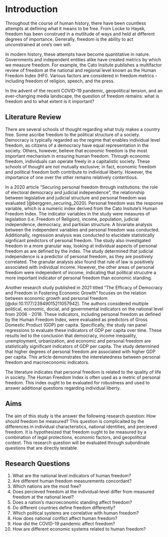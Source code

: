 # Introduction

Throughout the course of human history, there have been countless attempts at defining what it means to be free. From Locke to Hayek, freedom has been construed in a mutlitude of ways and held at different degrees of importance. Generally, freedom is the ability to act unconstrained at one's own will.

In modern history, these attempts have become quantitative in nature. Governments and independent entities alike have created metrics by which we measure freedom. For example, the Cato Insitute publishes a multifactor review of freedom at the national and regional level known as the Human Freedom Index (HFI). Various factors are considered in freedom metrics - including freedom of religion, speech, and the press. 

In the advent of the recent COVID-19 pandemic, geopolitical tension, and an ever-changing media landscape, the question of freedom remains: what is freedom and to what extent is it important?

## Literature Review
There are several schools of thought regarding what truly makes a country free. Some ascribe freedom to the political structure of a society. Democracy is typically regarded as the regime that enables individual level freedom, as citizens of a democracy have equal representation in the society. Others, however, believe that economic freedom is the most important mechanism in ensuring human freedom. Through economic freedom, individuals can operate freely in a capitalistic society. These schools of thought are not mutually exclusive; in fact, economic freedom and political freedom both contribute to individual liberty. However, the importance of one over the other remains relatively contentious. 

In a 2020 article "Securing personal freedom through institutions: the role of electoral democracy and judicial independence", the relationship between legislative and judicial structure and personal freedom was evaluated [@berggren_securing_2020]. Personal freedom was the response variable, which is a numeric index derived from the Cato Insitute's Human Freedom Index. The indicator variables in the study were measures of legislation (i.e. Freedom of Religion), income, population, judicial independence, democracy, and partisian structure. A bivariate analysis between the independent variables and personal freedom was conducted. Additionally, regression analysis was conducted to elucidate statistically signficant predictors of personal freedom. The study also investigated freedom in a more granular way, looking at individual aspects of personal freedom as are defined by the index. The study determined that judicial independence is a predictor of personal freedom, as they are positively correlated. The granular analysis also found that rule of law is positively associated with individual income. However, the other areas of personal freedom were independent of income, indicating that political strucutre a more important indicator of personal freedom than economic standing. 

Another research study published in 2021 titled "The Efficacy of Democracy and Freedom in Fostering Economic Growth" focuses on the relation between economic growth and personal freedom [@doi:10.1177/23949015211057942]. The authors considered multiple political, economic, docial, and governmental indicators on the national level from 2006 - 2018. These indicators, including personal freedom as defined by the Human Freedom Index, were evaluated as predictors of Gross Domestic Product (GDP) per capita. Specifically, the study ran panel regressions to evaluate these indicators of GDP per capita over time. These results led to the conclusion that democracy, income inequality, unemployment, urbanization, and economic and personal freedom are statistically significant indicators of GDP per capita. The study determined that higher degrees of personal freedom are associated with higher GDP per capita. This article demonstrates the interelatedness between personal freedom and macroeconomic indicators.

The literature indicates that personal freedom is related to the quality of life in society. The Human Freedom Index is often used as a metric of personal freedom. This index ought to be evaluated for robustness and used to answer additional questions regarding individual liberty.

## Aims
The aim of this study is the answer the following research question: How should freedom be measured? This question is complicaited by the differences in individual characteristics, national identities, and percieved freedom. It is hypothesized that freedom ought to be measured by a combination of legal protections, economic factors, and geopolitical context. This research question will be evaluated through subordinate questions that are directly testable.

## Research Questions
1. What are the national level indicators of human freedom?
2. Are different human freedom measurements concordant?
3. Which nations are the most free?
4. Does percieved freedom at the individual-level differ from measured freedom at the national level?
5. Does a nation's macroeconomic standing affect freedom? 
6. Do different countries define freedom differently?
7. Which political systems are correlative with human freedom?
8. How does national conflict affect human freedom?
9. How did the COVID-19 pandemic affect freedom?
10. How are different economic systems related to human freedom?